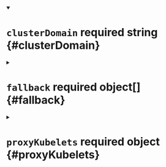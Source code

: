 


<details className="config-field" data-expandable="false" open>
<summary>

# `clusterDomain` <span className="config-field-required" data-required="true">required</span> <span className="config-field-type">string</span> <span className="config-field-default"></span> <span className="config-field-enum"></span> {#clusterDomain}



</summary>



</details>



<details className="config-field" data-expandable="true">
<summary>

# `fallback` <span className="config-field-required" data-required="true">required</span> <span className="config-field-type">object[]</span> <span className="config-field-default"></span> <span className="config-field-enum"></span> {#fallback}



</summary>




<details className="config-field" data-expandable="false" open>
<summary>

## `ip` <span className="config-field-required" data-required="true">required</span> <span className="config-field-type">string</span> <span className="config-field-default"></span> <span className="config-field-enum"></span> {#fallback-ip}



</summary>



</details>



<details className="config-field" data-expandable="false" open>
<summary>

## `hostCluster` <span className="config-field-required" data-required="false">required</span> <span className="config-field-type">boolean</span> <span className="config-field-default">true</span> <span className="config-field-enum"></span> {#fallback-hostCluster}



</summary>



</details>


</details>



<details className="config-field" data-expandable="true">
<summary>

# `proxyKubelets` <span className="config-field-required" data-required="true">required</span> <span className="config-field-type">object</span> <span className="config-field-default"></span> <span className="config-field-enum"></span> {#proxyKubelets}



</summary>




<details className="config-field" data-expandable="false" open>
<summary>

## `byHostname` <span className="config-field-required" data-required="false">required</span> <span className="config-field-type">boolean</span> <span className="config-field-default">true</span> <span className="config-field-enum"></span> {#proxyKubelets-byHostname}



</summary>



</details>



<details className="config-field" data-expandable="false" open>
<summary>

## `byIP` <span className="config-field-required" data-required="false">required</span> <span className="config-field-type">boolean</span> <span className="config-field-default">true</span> <span className="config-field-enum"></span> {#proxyKubelets-byIP}



</summary>



</details>


</details>
